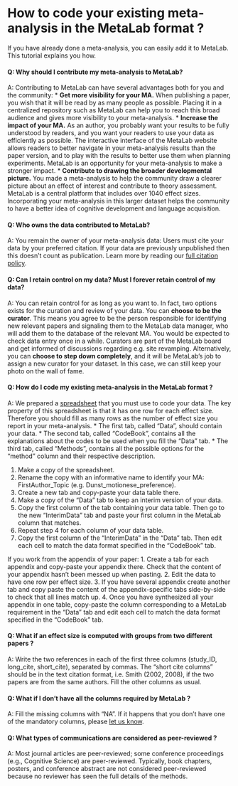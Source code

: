 
# How to code your existing meta-analysis in the MetaLab format ?

If you have already done a meta-analysis, you can easily add it to MetaLab. This tutorial explains you how.

#### Q: Why should I contribute my meta-analysis to MetaLab?

A: Contributing to MetaLab can have several advantages both for you and the community:
* **Get more visibility for your MA.** When publishing a paper, you wish that it will be read by as many people as possible. Placing it in a centralized repository such as MetaLab can help you to reach this broad audience and gives more visibility to your meta-analysis.
* **Increase the impact of your MA.** As an author, you probably want your results to be fully understood by readers, and you want your readers to use your data as efficiently as possible. The interactive interface of the MetaLab website allows readers to better navigate in your meta-analysis results than the paper version, and to play with the results to better use them when planning experiments. MetaLab is an opportunity for your meta-analysis to make a stronger impact.
* **Contribute to drawing the broader developmental picture.** You made a meta-analysis to help the community draw a clearer picture about an effect of interest and contribute to theory assessment. MetaLab is a central platform that includes over 1040 effect sizes. Incorporating your meta-analysis in this larger dataset helps the community to have a better idea of cognitive development and language acquisition.

#### Q: Who owns the data contributed to MetaLab? 

A: You remain the owner of your meta-analysis data: Users must cite your data by your preferred citation. If your data are previously unpublished then this doesn't count as publication. Learn more by reading our [full citation policy](https://langcog.github.io/metalab2/publications.html). 

#### Q: Can I retain control on my data? Must I forever retain control of my data?

A: You can retain control for as long as you want to. In fact, two options exists for the curation and review of your data. You can **choose to be the curator**. This means you agree to be the person responsible for identifying new relevant papers and signaling them to the MetaLab data manager, who will add them to the database of the relevant MA. You would be expected to check data entry once in a while. Curators are part of the MetaLab board and get informed of discussions regarding e.g. site revamping. Alternatively, you can **choose to step down completely**, and it will be MetaLab’s job to assign a new curator for your dataset. In this case, we can still keep your photo on the wall of fame.

#### Q: How do I code my existing meta-analysis in the MetaLab format ? 

A: We prepared a [spreadsheet](https://docs.google.com/spreadsheets/d/12Y_2BcFSu48t0F8a_xrY1Ro2fJoCIV1h8O627WNcrjY/edit#gid=0) that you must use to code your data. The key property of this spreadsheet is that it has one row for each effect size. Therefore you should fill as many rows as the number of effect size you report in your meta-analysis. 
* The first tab, called “Data”, should contain your data. 
* The second tab, called “CodeBook”, contains all the explanations about the codes to be used when you fill the “Data” tab. 
* The third tab, called “Methods”, contains all the possible options for the “method” column and their respective description. 

1. Make a copy of the spreadsheet.
2. Rename the copy  with an informative name to identify your MA: FirstAuthor_Topic (e.g. Dunst_motionese_preference).
3. Create a new tab and copy-paste your data table there.
4. Make a copy of the “Data” tab to keep an interim version of your data.
5. Copy the first column of the tab containing your data table. Then go to the new “InterimData” tab and paste your first column in the MetaLab column that matches. 
6. Repeat step 4 for each column of your data table.
7. Copy the first column of the “InterimData” in the “Data” tab. Then edit each cell to match the data format specified in the “CodeBook” tab.

If you work from the appendix of your paper:
1. Create a tab for each appendix and copy-paste your appendix there. Check that the content of your appendix hasn’t been messed up when pasting.
2. Edit the data to have one row per effect size.
3. If you have several appendix create another tab and copy paste the content of the appendix-specific tabs side-by-side to check that all lines match up. 
4. Once you have synthesized all your appendix in one table, copy-paste the column corresponding to a MetaLab requirement in the “Data” tab and edit each cell to match the data format specified in the “CodeBook” tab. 

#### Q: What if an effect size is computed with groups from two different papers ?

A: Write the two references in each of the first three columns (study_ID, long_cite, short_cite), separated by commas. The “short cite columns” should be in the text citation format, i.e. Smith (2002, 2008), if the two papers are from the same authors. 
Fill the other columns as usual. 

#### Q: What if I don’t have all the columns required by MetaLab ?

A: Fill the missing columns with “NA”. If it happens that you don’t have one of the mandatory columns, please [let us know](metalab-project@googlegroups.com).

#### Q: What types of communications are considered as peer-reviewed ?

A: Most journal articles are peer-reviewed; some conference proceedings (e.g., Cognitive Science) are peer-reviewed. Typically, book chapters, posters, and conference abstract are not considered peer-reviewed because no reviewer has seen the full details of the methods.
